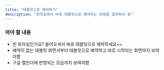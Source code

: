 ```yaml
---
title: "태블릿으로 예약하기"
description: "회의실에서 바로 태블릿으로 예약하는 방법을 알려줘야 함"
---
```


### 와야 할 내용

-   빈 회의실인가요? 들어오셔서 바로 태블릿으로 예약하세요~~
-   예약이 없는 태블릿 화면서부터 태블릿으로 예약하고 바로 시작되는 화면까지 보여야함
-   구글 캘린더에 반영되는 모습까지 보여야함

